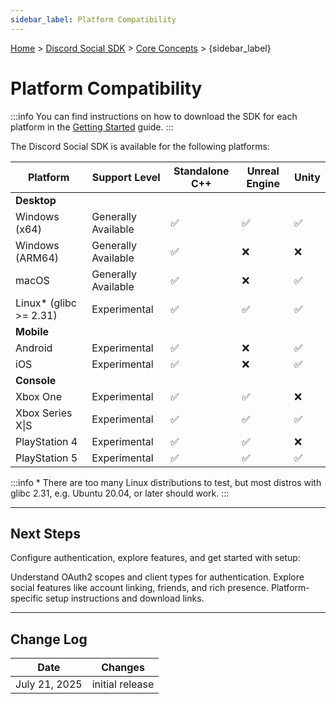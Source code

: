 ```yaml
---
sidebar_label: Platform Compatibility
---
```


[Home](/docs/intro) > [Discord Social SDK](/docs/discord-social-sdk/overview) > [Core Concepts](/docs/discord-social-sdk/core-concepts) > {sidebar_label}

# Platform Compatibility

:::info
You can find instructions on how to download the SDK for each platform in the [Getting Started](/docs/discord-social-sdk/getting-started) guide.
:::

The Discord Social SDK is available for the following platforms:

| Platform               | Support Level       | Standalone C++ | Unreal Engine | Unity |
|------------------------|---------------------|----------------|---------------|-------|
| **Desktop**            |                     |                |               |       |
| Windows (x64)          | Generally Available | ✅              | ✅             | ✅     |
| Windows (ARM64)        | Generally Available | ✅              | ❌             | ❌     |
| macOS                  | Generally Available | ✅              | ❌             | ✅     |
| Linux* (glibc >= 2.31) | Experimental        | ✅              | ✅             | ✅     |
| **Mobile**             |                     |                |               |       |
| Android                | Experimental        | ✅              | ❌             | ✅     |
| iOS                    | Experimental        | ✅              | ❌             | ✅     |
| **Console**            |                     |                |               |       |
| Xbox One               | Experimental        | ✅              | ✅             | ❌     |
| Xbox Series X\|S       | Experimental        | ✅              | ✅             | ✅     |
| PlayStation 4          | Experimental        | ✅              | ✅             | ❌     |
| PlayStation 5          | Experimental        | ✅              | ✅             | ✅     |

:::info
\* There are too many Linux distributions to test, but most distros with glibc 2.31, e.g. Ubuntu 20.04,
or later should work.
:::

<ConsoleAccess />
<SonyCallout />

---

## Next Steps

Configure authentication, explore features, and get started with setup:

<Container>
    <Card title="OAuth2 Scopes" link="/docs/discord-social-sdk/core-concepts/oauth2-scopes" icon="UserIcon">
        Understand OAuth2 scopes and client types for authentication.
    </Card>
    <Card title="Core Features" link="/docs/discord-social-sdk/core-concepts/core-features" icon="TrophyIcon">
        Explore social features like account linking, friends, and rich presence.
    </Card>
    <Card title="Getting Started" link="/docs/discord-social-sdk/getting-started" icon="PlayIcon">
        Platform-specific setup instructions and download links.
    </Card>
</Container>

---

## Change Log

| Date          | Changes         |
|---------------|-----------------|
| July 21, 2025 | initial release |
